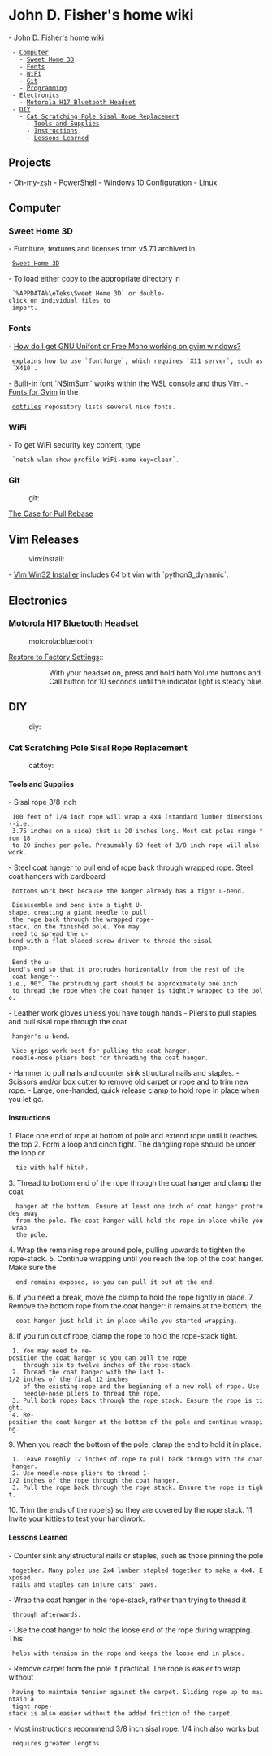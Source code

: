 = John D. Fisher's home wiki =

- [[#John D. Fisher's home wiki|John D. Fisher's home wiki]]
  - [[#John D. Fisher's home wiki#Computer|Computer]]
    - [[#John D. Fisher's home wiki#Computer#Sweet Home 3D|Sweet Home 3D]]
    - [[#John D. Fisher's home wiki#Computer#Fonts|Fonts]]
    - [[#John D. Fisher's home wiki#Computer#WiFi|WiFi]]
    - [[#John D. Fisher's home wiki#Computer#Git|Git]]
    - [[#John D. Fisher's home wiki#Computer#Programming|Programming]]
  - [[#John D. Fisher's home wiki#Electronics|Electronics]]
    - [[#John D. Fisher's home wiki#Electronics#Motorola H17 Bluetooth Headset|Motorola H17 Bluetooth Headset]]
  - [[#John D. Fisher's home wiki#DIY|DIY]]
    - [[#John D. Fisher's home wiki#DIY#Cat Scratching Pole Sisal Rope Replacement|Cat Scratching Pole Sisal Rope Replacement]]
      - [[#John D. Fisher's home wiki#DIY#Cat Scratching Pole Sisal Rope Replacement#Tools and Supplies|Tools and Supplies]]
      - [[#John D. Fisher's home wiki#DIY#Cat Scratching Pole Sisal Rope Replacement#Instructions|Instructions]]
      - [[#John D. Fisher's home wiki#DIY#Cat Scratching Pole Sisal Rope Replacement#Lessons Learned|Lessons Learned]]

== Projects ==

- [[Oh-my-zsh]]
- [[PowerShell]]
- [[Windows 10 Configuration]]
- [[Linux]]

== Computer ==

=== Sweet Home 3D ===

- Furniture, textures and licenses from v5.7.1 archived in
  [[file:~/userprofile/Documents/SweetHome3D/|Sweet Home 3D]]
- To load either copy to the appropriate directory in
  `%APPDATA%\eTeks\Sweet Home 3D` or double-click on individual files to
  import.

=== Fonts ===

- [[https://stackoverflow.com/questions/10290912/|How do I get GNU Unifont or Free Mono working on gvim windows?]]
  explains how to use `fontforge`, which requires `X11 server`, such as `X410`.
- Built-in font `NSimSum` works within the WSL console and thus Vim.
- [[https://github.com/jfishe/dotfiles#fonts-for-gvim|Fonts for Gvim]] in the
  [[https://github.com/jfishe/dotfiles|dotfiles]] repository lists several nice fonts.

=== WiFi ===

- To get WiFi security key content, type
  `netsh wlan show profile WiFi-name key=clear`.

=== Git ===
:git:

[[https://megakemp.com/2019/03/20/the-case-for-pull-rebase/|The Case for Pull Rebase]]

{{{ bash
git pull --rebase|-r # Normal to avoid merge commits.
git pull --rebase=preserve # When local merge commit preserved, like Pull Request.
git config --global pull.rebase preserve

# if you're on Git 2.18 or later
git pull --rebase=merges
git config --global pull.rebase merges
}}}

== Vim Releases ==
:vim:install:

- [[https://github.com/vim/vim-win32-installer/releases|Vim Win32 Installer]] includes 64 bit vim with `python3_dynamic`.

== Electronics ==

=== Motorola H17 Bluetooth Headset ===
:motorola:bluetooth:

[[https://support.motorola.com/uk/en/solution/ms36639|Restore to Factory Settings]]::
:: With your headset on, press and hold both Volume buttons and Call button for 10 seconds until the indicator light is steady blue.

== DIY ==
:diy:

=== Cat Scratching Pole Sisal Rope Replacement ===
:cat:toy:

==== Tools and Supplies ====

- Sisal rope 3/8 inch

  100 feet of 1/4 inch rope will wrap a 4x4 (standard lumber dimensions--i.e.,
  3.75 inches on a side) that is 20 inches long. Most cat poles range from 18
  to 20 inches per pole. Presumably 60 feet of 3/8 inch rope will also work.

- Steel coat hanger to pull end of rope back through wrapped rope. Steel coat hangers with cardboard
  bottoms work best because the hanger already has a tight u-bend.

  Disassemble and bend into a tight U-shape, creating a giant needle to pull
  the rope back through the wrapped rope-stack, on the finished pole. You may
  need to spread the u-bend with a flat bladed screw driver to thread the sisal
  rope.

  Bend the u-bend's end so that it protrudes horizontally from the rest of the
  coat hanger--i.e., 90°. The protruding part should be approximately one inch
  to thread the rope when the coat hanger is tightly wrapped to the pole.

- Leather work gloves unless you have tough hands
- Pliers to pull staples and pull sisal rope through the coat
  hanger's u-bend.

  Vice-grips work best for pulling the coat hanger,
  needle-nose pliers best for threading the coat hanger.

- Hammer to pull nails and counter sink structural nails and staples.
- Scissors and/or box cutter to remove old carpet or rope and to trim new rope.
- Large, one-handed, quick release clamp to hold rope in place when you let go.

==== Instructions ====

1. Place one end of rope at bottom of pole and extend rope until it reaches the top
2. Form a loop and cinch tight. The dangling rope should be under the loop or
   tie with half-hitch.
3. Thread to bottom end of the rope through the coat hanger and clamp the coat
   hanger at the bottom. Ensure at least one inch of coat hanger protrudes away
   from the pole. The coat hanger will hold the rope in place while you wrap
   the pole.
4. Wrap the remaining rope around pole, pulling upwards to tighten the rope-stack.
5. Continue wrapping until you reach the top of the coat hanger. Make sure the
   end remains exposed, so you can pull it out at the end.
6. If you need a break, move the clamp to hold the rope tightly in place.
7. Remove the bottom rope from the coat hanger: it remains at the bottom; the
   coat hanger just held it in place while you started wrapping.
8. If you run out of rope, clamp the rope to hold the rope-stack tight.
  1. You may need to re-position the coat hanger so you can pull the rope
     through six to twelve inches of the rope-stack.
  2. Thread the coat hanger with the last 1-1/2 inches of the final 12 inches
     of the existing rope and the beginning of a new roll of rope. Use
     needle-nose pliers to thread the rope.
  3. Pull both ropes back through the rope stack. Ensure the rope is tight.
  4. Re-position the coat hanger at the bottom of the pole and continue wrapping.
9. When you reach the bottom of the pole, clamp the end to hold it in place.
  1. Leave roughly 12 inches of rope to pull back through with the coat hanger.
  2. Use needle-nose pliers to thread 1-1/2 inches of the rope through the coat hanger.
  3. Pull the rope back through the rope stack. Ensure the rope is tight.
10. Trim the ends of the rope(s) so they are covered by the rope stack.
11. Invite your kitties to test your handiwork.

==== Lessons Learned ====

- Counter sink any structural nails or staples, such as those pinning the pole
  together. Many poles use 2x4 lumber stapled together to make a 4x4. Exposed
  nails and staples can injure cats' paws.
- Wrap the coat hanger in the rope-stack, rather than trying to thread it
  through afterwards.
- Use the coat hanger to hold the loose end of the rope during wrapping. This
  helps with tension in the rope and keeps the loose end in place.
- Remove carpet from the pole if practical. The rope is easier to wrap without
  having to maintain tension against the carpet. Sliding rope up to maintain a
  tight rope-stack is also easier without the added friction of the carpet.
- Most instructions recommend 3/8 inch sisal rope. 1/4 inch also works but
  requires greater lengths.
